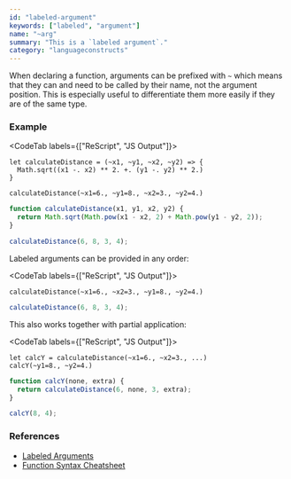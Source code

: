 ```yaml
---
id: "labeled-argument"
keywords: ["labeled", "argument"]
name: "~arg"
summary: "This is a `labeled argument`."
category: "languageconstructs"
---
```


When declaring a function, arguments can be prefixed with `~` which means that they can and need to be called by their name, not the argument position. This is especially useful to differentiate them more easily if they are of the same type.

### Example

<CodeTab labels={["ReScript", "JS Output"]}>

```res prelude
let calculateDistance = (~x1, ~y1, ~x2, ~y2) => {
  Math.sqrt((x1 -. x2) ** 2. +. (y1 -. y2) ** 2.)
}

calculateDistance(~x1=6., ~y1=8., ~x2=3., ~y2=4.)
```

```js
function calculateDistance(x1, y1, x2, y2) {
  return Math.sqrt(Math.pow(x1 - x2, 2) + Math.pow(y1 - y2, 2));
}

calculateDistance(6, 8, 3, 4);
```

</CodeTab>

Labeled arguments can be provided in any order:

<CodeTab labels={["ReScript", "JS Output"]}>

```res example
calculateDistance(~x1=6., ~x2=3., ~y1=8., ~y2=4.)
```

```js
calculateDistance(6, 8, 3, 4);
```

</CodeTab>

This also works together with partial application:

<CodeTab labels={["ReScript", "JS Output"]}>

```res example
let calcY = calculateDistance(~x1=6., ~x2=3., ...)
calcY(~y1=8., ~y2=4.)
```

```js
function calcY(none, extra) {
  return calculateDistance(6, none, 3, extra);
}

calcY(8, 4);
```

</CodeTab>

### References

- [Labeled Arguments](/docs/manual/latest/function#labeled-arguments)
- [Function Syntax Cheatsheet](/docs/manual/latest/function#tips--tricks)
